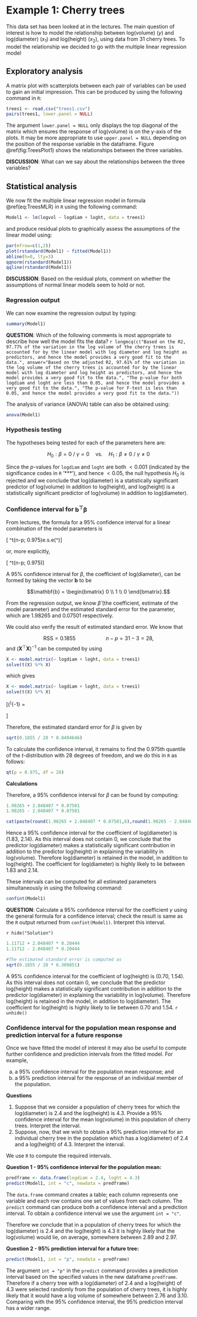 # Example 1: Cherry trees

This data set has been looked at in the lectures. The main question of interest is how to model the relationship between log(volume) ($y$) and log(diameter) ($x_1$) and log(height) ($x_2$), using data from 31 cherry trees. To model the relationship we decided to go with the multiple linear regression model

\begin{equation}
Y_i = \alpha + \beta x_{1i} + \gamma x_{2i} + \epsilon_i, \quad \epsilon_i \sim N(0, \sigma^2), \quad i=1,\ldots,31 (\#eq:TreesMLR)
\end{equation}

## Exploratory analysis

A matrix plot with scatterplots between each pair of variables can be used to gain an initial impression. This can be produced by using the following command in `R`:

```r
trees1 <- read.csv("trees1.csv")
pairs(trees1, lower.panel = NULL)
```

The argument `lower.panel = NULL` only displays the top diagonal of the matrix which ensures the response of log(volume) is on the y-axis of the plots. It may be more appropriate to use `upper.panel = NULL` depending on the position of the response variable in the dataframe. Figure \@ref(fig:TreesPlot1) shows the relationships between the three variables.

**DISCUSSION**: What can we say about the relationships between the three variables?

## Statistical analysis

We now fit the multiple linear regression model in formula \@ref(eq:TreesMLR) in `R` using the following command:

```r
Model1 <- lm(logvol ~ logdiam + loght, data = trees1)
```

and produce residual plots to graphically assess the assumptions of the linear model using:

```r
par(mfrow=c(1,2))
plot(rstandard(Model1) ~ fitted(Model1))
abline(h=0, lty=3)
qqnorm(rstandard(Model1))
qqline(rstandard(Model1))
```

**DISCUSSION**: Based on the residual plots, comment on whether the assumptions of normal linear models seem to hold or not. 

### Regression output

We can now examine the regression output by typing:
```r
summary(Model1)
```

**QUESTION**: Which of the following comments is most appropriate to describe how well the model fits the data?
`r longmcq(c("Based on the R2, 97.77% of the variation in the log volume of the cherry trees is accounted for by the linear model with log diameter and log height as predictors, and hence the model provides a very good fit to the data.", answer="Based on the adjusted R2, 97.61% of the variation in the log volume of the cherry trees is accounted for by the linear model with log diameter and log height as predictors, and hence the model provides a very good fit to the data.", "The p-value for both logdiam and loght are less than 0.05, and hence the model provides a very good fit to the data.", "The p-value for F-test is less than 0.05, and hence the model provides a very good fit to the data."))`
<br>

The analysis of variance (ANOVA) table can also be obtained using:
```r
anova(Model1)
```

### Hypothesis testing
The hypotheses being tested for each of the parameters here are:

$$H_0: \beta = 0 \ /\ \gamma = 0 \quad \text{vs.} \quad H_1: \beta \ne 0 \ / \ \gamma \ne 0$$

Since the $p$-values for `logdiam` and `loght` are both $< 0.001$ (indicated by the significance codes in `R` '***'), and hence $< 0.05$, the null hypothesis $H_0$ is rejected and we conclude that log(diameter) is a statistically significant predictor of log(volume) in addition to log(height), and log(height) is a statistically significant predictor of log(volume) in addition to log(diameter).

### Confidence interval for $\mathbf{b}^\top \boldsymbol\beta$
From lectures, the formula for a 95% confidence interval for a linear combination of the model parameters is

\[ \mathbf{b}^\top\boldsymbol{\hat{\beta}}\pm t\left(n-p; 0.975\right)\cdot e.s.e(\mathbf{b}^\top \hat{\boldsymbol\beta})\]

or, more explicitly,

\[ \mathbf{b}^\top\boldsymbol{\hat{\beta}}\pm t\left(n-p; 0.975\right)\sqrt{\frac{\text{RSS}}{n-p}\mathbf{b}^\top(\mathbf{X}^\top\mathbf{X})^{-1}\mathbf{b}}\]

A 95% confidence interval for $\beta$, the coefficient of log(diameter), can be formed by taking the vector $\mathbf{b}$ to be

$$\mathbf{b} = \begin{bmatrix} 0 \\ 1 \\ 0 \end{bmatrix}.$$

From the regression output, we know $\hat{\beta}$ (the coefficient, estimate of the model parameter) and the estimated standard error for the parameter, which are 1.98265 and 0.07501 respectively. 

We could also verify the result of estimated standard error. We 
know that

$$\text{RSS} = 0.1855 \quad\quad\quad\quad\quad n-p = 31 - 3 = 28,$$
and $(\mathbf{X}^\top\mathbf{X})^{-1}$ can be computed by using
```r
X <- model.matrix(~ logdiam + loght, data = trees1)
solve(t(X) %*% X)
```

which gives
```r
X <- model.matrix(~ logdiam + loght, data = trees1)
solve(t(X) %*% X)
```

\[(\mathbf{X}^\top\mathbf{X})^{-1} = \begin{bmatrix}
96.572067 & 3.1392672 & -24.165092\\
3.139267 & 0.8494646 & -1.227489\\
-24.165092 & -1.2274894 & 6.309851
\end{bmatrix}\]

Therefore, the estimated standard error for $\beta$ is given by
```r
sqrt(0.1855 / 28 * 0.8494646)
```

To calculate the confidence interval, it remains to find the 0.975th quantile of the $t$-distribution with 28 degrees of freedom, and we do this in `R` as follows:
```r
qt(p = 0.975, df = 28)
```

**Calculations**

Therefore, a 95% confidence interval for $\beta$ can be found by computing:
```r
1.98265 + 2.048407 * 0.07501
1.98265 - 2.048407 * 0.07501
```

```r
cat(paste(round(1.98265 + 2.048407 * 0.07501,6),round(1.98265 - 2.048407 * 0.07501,6),sep="\n"))
```

Hence a 95% confidence interval for the coefficient of log(diameter) is (1.83, 2.14). As this interval does not contain 0, we conclude that the predictor log(diameter) makes a statistically significant contribution in addition to the predictor log(height) in explaining the variability in log(volume). Therefore log(diameter) is retained in the model, in addition to log(height). The coefficient for log(diameter) is highly likely to lie between 1.83 and 2.14.

These intervals can be computed for all estimated parameters simultaneously in \texttt{R} using the following command:
```r
confint(Model1)
```

**QUESTION**: Calculate a 95% confidence interval for the coefficient $\gamma$ using the general formula for a confidence interval; check the result is same as the `R` output returned from `confint(Model1)`. Interpret this interval. 

`r hide("Solution")`
```r
1.11712 + 2.048407 * 0.20444
1.11712 - 2.048407 * 0.20444

#The estimated standard error is computed as
sqrt(0.1855 / 28 * 6.309851)
```

A 95% confidence interval for the coefficient of log(height) is (0.70, 1.54). As this interval does not contain 0, we conclude that the predictor log(height) makes a statistically significant contribution in addition to the predictor log(diameter) in explaining the variability in log(volume). Therefore log(height) is retained in the model, in addition to log(diameter). The coefficient for log(height) is highly likely to lie between 0.70 and 1.54.
`r unhide()`

### Confidence interval for the population mean response and prediction interval for a future response

Once we have fitted the model of interest it may also be useful to compute further confidence and prediction intervals from the fitted model. For example,

(a) a 95% confidence interval for the population mean response; and
(b) a 95% prediction interval for the response of an individual member of the population.

**Questions**

1. Suppose that we consider a population of cherry trees for which the log(diameter) is 2.4 and the log(height) is 4.3. Provide a 95% confidence interval for the mean log(volume) in this population of cherry trees. Interpret the interval.
2. Suppose, now, that we wish to obtain a 95% prediction interval for an individual cherry tree in the population which has a log(diameter) of 2.4 and a log(height) of 4.3. Interpret the interval.

We use `R` to compute the required intervals.

**Question 1 - 95% confidence interval for the population mean:**

```r
predframe <- data.frame(logdiam = 2.4, loght = 4.3)
predict(Model1, int = "c", newdata = predframe)
```

The `data.frame` command creates a table; each column represents one variable and each row contains one set of values from each column. The `predict` command can produce both a confidence interval and a prediction interval. To obtain a confidence interval we use the argument `int = "c"`.

Therefore we conclude that in a population of cherry trees for which the log(diameter) is 2.4 and the log(height) is 4.3 it is highly likely that the log(volume) would lie, on average, somewhere between 2.89 and 2.97.

**Question 2 - 95% prediction interval for a future tree:**
```r
predict(Model1, int = "p", newdata = predframe)
```

The argument `int = "p"` in the `predict` command provides a prediction interval based on the specified values in the new dataframe `predframe`. Therefore if a cherry tree with a log(diameter) of 2.4 and a log(height) of 4.3 were selected randomly from the population of cherry trees, it is highly likely that it would have a log volume of somewhere between 2.76 and 3.10. Comparing with the 95% confidence interval, the 95% prediction interval has a wider range. 


